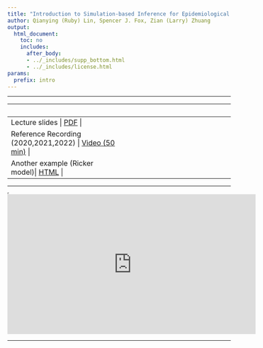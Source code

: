 ```yaml
---
title: "Introduction to Simulation-based Inference for Epidemiological Dynamics"
author: Qianying (Ruby) Lin, Spencer J. Fox, Zian (Larry) Zhuang
output:
  html_document:
    toc: no
    includes:
      after_body:
      - ../_includes/supp_bottom.html
      - ../_includes/license.html
params:
  prefix: intro
---
```


------------------------------------------------------------------------

|                                                                                                                                       |     |
|:-----------------------------------|:----------------------------------:|
| Lecture slides \| [PDF](slides/intro/main.pdf) \|                                                                               |     |
| Reference Recording (2020,2021,2022) \| [Video (50 min)](https://www.youtube.com/playlist?list=PLluGwj6FGt2Sns4ChQCJy6T7Nz00r5zXV) \| |     |
| Another example (Ricker model)\| [HTML](slides/intro/ricker.html) \|                                                            |     |

------------------------------------------------------------------------

<iframe width="0" height="0">

</iframe>

<iframe data-external="1" width="560" height="315" src="https://www.youtube-nocookie.com/embed/videoseries?list=PLluGwj6FGt2Sns4ChQCJy6T7Nz00r5zXV" frameborder="0" allow="accelerometer; autoplay; encrypted-media; gyroscope; picture-in-picture" allowfullscreen>

</iframe>

------------------------------------------------------------------------
